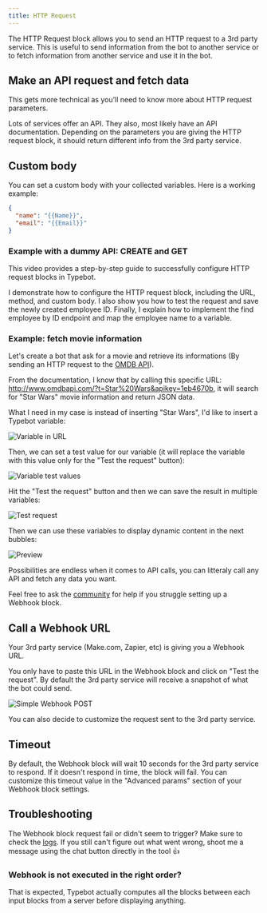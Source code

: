 ```yaml
---
title: HTTP Request
---
```



The HTTP Request block allows you to send an HTTP request to a 3rd party service. This is useful to send information from the bot to another service or to fetch information from another service and use it in the bot.

## Make an API request and fetch data

This gets more technical as you'll need to know more about HTTP request parameters.

Lots of services offer an API. They also, most likely have an API documentation. Depending on the parameters you are giving the HTTP request block, it should return different info from the 3rd party service.

## Custom body

You can set a custom body with your collected variables. Here is a working example:

```json
{
  "name": "{{Name}}",
  "email": "{{Email}}"
}
```

### Example with a dummy API: CREATE and GET

This video provides a step-by-step guide to successfully configure HTTP request blocks in Typebot.

I demonstrate how to configure the HTTP request block, including the URL, method, and custom body. I also show you how to test the request and save the newly created employee ID. Finally, I explain how to implement the find employee by ID endpoint and map the employee name to a variable.

<LoomVideo id="d9aef6a37e0c43759b31be7d69c4dd6d" />

### Example: fetch movie information

Let's create a bot that ask for a movie and retrieve its informations (By sending an HTTP request to the [OMDB API](http://www.omdbapi.com/)).

From the documentation, I know that by calling this specific URL: http://www.omdbapi.com/?t=Star%20Wars&apikey=1eb4670b, it will search for "Star Wars" movie information and return JSON data.

What I need in my case is instead of inserting "Star Wars", I'd like to insert a Typebot variable:

<Frame>
  <img
    src="/images/blocks/integrations/http-request/variable-url.png"
    alt="Variable in URL"
  />
</Frame>

Then, we can set a test value for our variable (it will replace the variable with this value only for the "Test the request" button):

<Frame style={{ maxWidth: '300px' }}>
  <img
    src="/images/blocks/integrations/http-request/variable-test-value.png"
    alt="Variable test values"
  />
</Frame>

Hit the "Test the request" button and then we can save the result in multiple variables:

<Frame style={{ maxWidth: '400px' }}>
  <img
    src="/images/blocks/integrations/http-request/save-in-variable.png"
    alt="Test request"
  />
</Frame>

Then we can use these variables to display dynamic content in the next bubbles:

<Frame>
  <img src="/images/blocks/integrations/http-request/preview.png" alt="Preview" />
</Frame>

Possibilities are endless when it comes to API calls, you can litteraly call any API and fetch any data you want.

Feel free to ask the [community](https://typebot.io/discord) for help if you struggle setting up a Webhook block.

## Call a Webhook URL

Your 3rd party service (Make.com, Zapier, etc) is giving you a Webhook URL.

You only have to paste this URL in the Webhook block and click on "Test the request". By default the 3rd party service will receive a snapshot of what the bot could send.

<Frame>
  <img
    src="/images/blocks/integrations/http-request/simple-post.png"
    alt="Simple Webhook POST"
  />
</Frame>

You can also decide to customize the request sent to the 3rd party service.

## Timeout

By default, the Webhook block will wait 10 seconds for the 3rd party service to respond. If it doesn't respond in time, the block will fail. You can customize this timeout value in the "Advanced params" section of your Webhook block settings.

## Troubleshooting

The Webhook block request fail or didn't seem to trigger? Make sure to check the [logs](/results/overview#logs). If you still can't figure out what went wrong, shoot me a message using the chat button directly in the tool 👍

### Webhook is not executed in the right order?

That is expected, Typebot actually computes all the blocks between each input blocks from a server before displaying anything.

<LoomVideo id="9cc00a9a8c8245709d6322f197c9fb45" />

